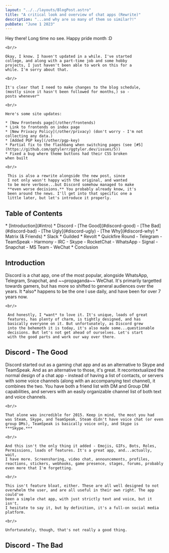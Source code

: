 ```yaml
---
layout: "../../layouts/BlogPost.astro"
title: "A critical look and overview of chat apps (Rewrite)"
description: "...and why are so many of them so similar?!"
pubDate: "June 1 2023"
---
```


<section>
    Hey there! Long time no see. Happy pride month :D

    <br/>

    Okay, I know. I haven't updated in a while. I've started
    college, and along with a part-time job and some hobby
    projects, I just haven't been able to work on this for a
    while. I'm sorry about that.

    <br/>

    It's clear that I need to make changes to the blog schedule,
    (mostly since it hasn't been followed for months,) so -
    posts whenever™

    <br/>

    Here's some site updates:

    * [New Frontends page](/other/frontends)
    * Link to frontends on index page
    * [New Privacy Policy](/other/privacy) (don't worry - I'm not collecting any data.)
    * [Added PGP key](/other/pgp-key)
    * Partial fix to the flashbang when switching pages (see [#5](https://github.com/ggtylerr/ggtyler.dev/issues/5))
    * Fixed a bug where theme buttons had their CSS broken 
    when built
    
    <br/>

     This is also a rewrite alongside the new post, since
     I not only wasn't happy with the original, and wanted
     to be more verbose...but Discord somehow managed to make
     **even worse decisions.** You probably already know, it's
     been around the news. I'll get into that specific one a 
     little later, but let's introduce it properly. 
</section>
<section>
    <h1 class="text-2xl">Table of Contents</h1>
    * [Introduction](#intro)
    * Discord
      - [The Good](#discord-good)
      - [The Bad](#discord-bad)
      - [The Ugly](#discord-ugly)
      - [The Why](#discord-why)
    * Matrix (& Friends)
    * Slack
    * Guilded
    * Revolt
    * Quickfire Round
      - Telegram
      - TeamSpeak
      - Harmony
      - IRC
      - Skype
      - RocketChat
      - WhatsApp
      - Signal
      - Snapchat
      - MS Team
      - WeChat
    * Conclusion
</section>
<section>
    <h1 id="intro" class="text-2xl">Introduction</h1>
     Discord is a chat app, one of the
     most popular, alongside WhatsApp, Telegram,
     Snapchat, and ~~propaganda~~ WeChat. It's primarily targetted
     towards gamers, but has more so shifted to general audiences
     over the years. It *also* happens to be the one I use daily,
     and have been for over 7 years now.

    <br/>
    
     And honestly, I *want* to love it. It's unique, loads of great 
     features, has plenty of charm, is tightly designed, and has 
     basically everyone on it. But unfortunately, as Discord grew
     into the behemoth it is today, it's also made some...questionable
     decisions. But let's not get ahead of ourselves. Let's start
     with the good parts and work our way over there.
</section>
<section>
    <h1 id="discord-good" class="text-2xl">Discord - The Good</h1>
    Discord started out as a gaming chat app and as an alternative
    to Skype and TeamSpeak. And as an alternative to those, it's great.
    It recontextualized the normal design of a chat app - instead of
    having a list of contacts, or servers with some voice channels (along
    with an accompanying text channel), it combines the two. You have
    both a friend list with DM and Group DM capabilities, and servers
    with an easily organizable channel list of both text and voice channels.
    
    <br/>
    
    That alone was incredible for 2015. Keep in mind, the most you had
    was Steam, Skype, and TeamSpeak. Steam didn't have voice chat (or even
    group DMs), TeamSpeak is basically voice only, and Skype is ***Skype.***

    <br/>
    
    And this isn't the only thing it added - Emojis, GIFs, Bots, Roles,
    Permissions, loads of features. It's a great app, and...actually, wait, 
    I have more. Screensharing, video chat, announcements, profiles,
    reactions, stickers, webhooks, game presence, stages, forums, probably
    even more that I'm forgetting.

    <br/>
    
    This isn't feature bloat, either. These are all well designed to not
    overwhelm the user, and are all useful in their own right. The app could've
    been a simple chat app, with just strictly text and voice, but it isn't.
    I hesitate to say it, but by definition, it's a full-on social media platform.

    <br/>

    Unfortunately, though, that's not really a good thing.
</section>
<section>
    <h1 id="discord-bad" class="text-2xl">Discord - The Bad</h1>
</section>